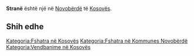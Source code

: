 {{Fshat në 
 | Emri                = Stranë
 | EmriAlt                = 
 | NAME_SHORT_FORM=      
 | NAME_GENERIC=      
 | NAME_SORT_NAME_RO=      STRANE
 | FULL_NAME_RO = Stranë
 | FULL_NAME_ND_RO=Strane
 | SORT_NAME_RG=STRANE
 | FULL_NAME_RG=Stranë
 | FULL_NAME_ND_RG=Strane
 | SRP_NAME_SHORT_FORM=      
 | SRP_NAME_GENERIC=      
 | SRP_NAME_SORT_NAME_RO=      
 | SRP_FULL_NAME_RO = 
 | SRP_FULL_NAME_ND_RO=
 | SRP_SORT_NAME_RG=
 | SRP_FULL_NAME_RG=
 | SRP_FULL_NAME_ND_RG=
 | Emri (Rasa dhanore) = 
 | Figura              = 
 | Shteti              = Kosovo
 | Komuna              = Novobërdë
 | Kodi postar         = 
 | Sipërfaqja          = 

 | Popullsia           = 

 | Regj. i popullsisë  = 
 | Dend. e popullsisë  = 
 | Faqja zyrtare       = 
 <!--- Koordinatat ----> 
 | Gjerësia            = 42.892778
 | Gjatësia            = 20.917222
 | Lartësia            = 
}}
'''Stranë''' është një [[]] në [[Novobërdë]] të [[Kosovës]].

<!-- == Gjeografia == -->
<!-- == Historia == -->
<!-- == Demografia == -->
== Shih edhe ==
{{Komuna Novobërdë}}
{{Kosovo-Administrata-Cung}}

[[Kategoria:Fshatra në Kosovës]]
[[Kategoria:Fshatra në Kommunes Novobërdë]]
[[Kategoria:Vendbanime në Kosovës]]